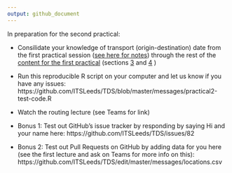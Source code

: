 ```yaml
---
output: github_document
---
```


In preparation for the second practical:

- Consilidate your knowledge of transport (origin-destination) date from the first practical session ([see here for notes](https://github.com/ITSLeeds/TDS/blob/master/messages/practical1-notes.R)) through the rest of the [content for the first practical](https://github.com/ITSLeeds/TDS/blob/master/practicals/2-software.md) (sections [3](https://github.com/ITSLeeds/TDS/blob/master/practicals/2-software.md#3-processing-origin-destination-data-in-bristol) and [4](https://github.com/ITSLeeds/TDS/blob/master/practicals/2-software.md#4-processing-medium-sized-data-and-basic-visualisation) )
- Run this reproducible R script on your computer and let us know if you have any issues: https://github.com/ITSLeeds/TDS/blob/master/messages/practical2-test-code.R
- Watch the routing lecture (see Teams for link)

- Bonus 1: Test out GitHub's issue tracker by responding by saying Hi and your name here: https://github.com/ITSLeeds/TDS/issues/82
- Bonus 2: Test out Pull Requests on GitHub by adding data for you here (see the first lecture and ask on Teams for more info on this): https://github.com/ITSLeeds/TDS/edit/master/messages/locations.csv

